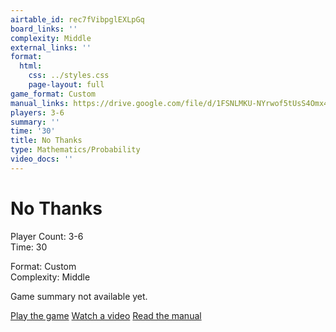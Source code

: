 ```yaml
---
airtable_id: rec7fVibpglEXLpGq
board_links: ''
complexity: Middle
external_links: ''
format:
  html:
    css: ../styles.css
    page-layout: full
game_format: Custom
manual_links: https://drive.google.com/file/d/1FSNLMKU-NYrwof5tUsS4Omx4dPG44MPM/view?usp=drive_link
players: 3-6
summary: ''
time: '30'
title: No Thanks
type: Mathematics/Probability
video_docs: ''
---
```


# No Thanks

:::{.game-info-box}
:::{.game-stats}
:::{.left-stats}
Player Count: 3-6  
Time: 30
:::
:::{.right-stats}
Format: Custom  
Complexity: Middle
:::
:::
:::

Game summary not available yet.

:::{.game-actions}
<a href="#" class="btn btn-play disabled-button"><i class="fa fa-gamepad"></i> Play the game</a>
<a href="#" class="btn btn-watch disabled-button"><i class="fa fa-video"></i> Watch a video</a>
<a href="https://drive.google.com/file/d/1FSNLMKU-NYrwof5tUsS4Omx4dPG44MPM/view?usp=drive_link" class="btn btn-manual"><i class="fa fa-book"></i> Read the manual</a>
::: 


<script src="https://giscus.app/client.js"
data-repo="gamesweplay-ccl/gamesweplay-ccl.github.io"
data-repo-id="R_kgDOOLGMiQ"
data-category="Announcements"
data-category-id="DIC_kwDOOLGMic4CoVQN"
data-mapping="title"
data-strict="0"
data-reactions-enabled="1"
data-emit-metadata="0"
data-input-position="bottom"
data-theme="light"
data-lang="en"
crossorigin="anonymous"
async>
</script>
        